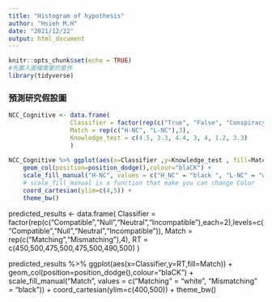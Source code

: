 ```yaml
---
title: "Histogram of hypothesis"
author: "Hsieh M.H"
date: "2021/12/22"
output: html_document
---
```


```r
knitr::opts_chunk$set(echo = TRUE)
#先置入圖檔需要的套件
library(tidyverse)
```
### 預測研究假設圖 
```r
NCC_Cognitive <- data.frame(
                 Classifier = factor(rep(c("True", "False", "Conspiracy"),each = 2),levels = c("True", "False", "Conspiracy")), 
                 Match = rep(c("H-NC", "L-NC"),3), 
                 Knowledge_test = c(4.5, 3.3, 4.4, 3, 4, 1.2, 3.3)
                 )
  
NCC_Cognitive %>% ggplot(aes(x=Classifier ,y=Knowledge_test , fill=Match)) +
    geom_col(position=position_dodge(),colour="blaCK") +
    scale_fill_manual("H-NC", values = c("H_NC" = "black ", "L-NC" = "white")) +
    # scale_fill_manual is a function that make you can change Color
    coord_cartesian(ylim=c(4,5)) + 
    theme_bw()

```


predicted_results <- data.frame(
    Classifier = factor(rep(c("Compatible","Null","Neutral","Incompatible"),each=2),levels=c("Compatible","Null","Neutral","Incompatible")),
    Match = rep(c("Matching","Mismatching"),4),
    RT = c(450,500,475,500,475,500,490,500)
)


predicted_results %>% ggplot(aes(x=Classifier,y=RT,fill=Match)) +
    geom_col(position=position_dodge(),colour="blaCK") +
    scale_fill_manual("Match", values = c("Matching" = "white", "Mismatching" = "black")) +
    coord_cartesian(ylim=c(400,500)) + 
    theme_bw()

